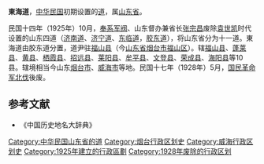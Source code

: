 '''東海道'''，[[中华民国|中华民国]]初期设置的[[道_(行政区划)|道]]，属[[山东省_(中华民国)|山东省]]。

民国十四年（1925年）10月，[[奉系军阀|奉系军阀]]、山东督办兼省长[[张宗昌|张宗昌]]废除[[袁世凯|袁世凯]]时代设置的山东四道（[[济南道|济南道]]、[[济宁道|济宁道]]、[[东临道|东临道]]，[[胶东道|胶东道]]），将山东省分为十一道。東海道由胶东道分置，道尹驻[[福山县|福山县]]（今[[山东省|山东省]][[烟台市|烟台市]][[福山区|福山区]]）。辖[[福山县|福山县]]、[[蓬莱县|蓬莱县]]、[[黄县|黄县]]、[[栖霞县|栖霞县]]、[[招远县|招远县]]、[[莱阳县|莱阳县]]、[[牟平县|牟平县]]、[[文登县|文登县]]、[[荣成县|荣成县]]、[[海阳县|海阳县]]等10县。辖境相当今山东[[烟台市|烟台市]]、[[威海市|威海市]]等地。民国十七年（1928年）5月，[[国民革命军|国民革命军]][[北伐|北伐]]後废。 
==参考文献==
* 《中国历史地名大辞典》

[[Category:中华民国山东省的道|Category:中华民国山东省的道]]
[[Category:烟台行政区划史|Category:烟台行政区划史]]
[[Category:威海行政区划史|Category:威海行政区划史]]
[[Category:1925年建立的行政區劃|Category:1925年建立的行政區劃]]
[[Category:1928年废除的行政区划|Category:1928年废除的行政区划]]